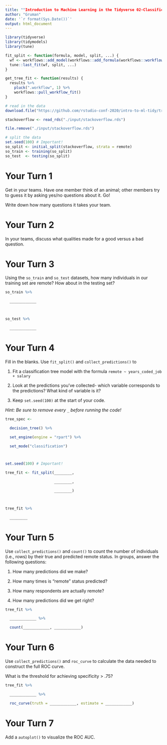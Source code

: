 ```yaml
---
title: ""Introduction to Machine Learning in the Tidyverse 02-Classification"
author: "Gruman"
date: '`r format(Sys.Date())`'
output: html_document
---
```


```r
library(tidyverse)
library(tidymodels)
library(tune)

fit_split <- function(formula, model, split, ...) {
  wf <- workflows::add_model(workflows::add_formula(workflows::workflow(), formula, blueprint = hardhat::default_formula_blueprint(indicators = FALSE)), model)
  tune::last_fit(wf, split, ...)
}

get_tree_fit <- function(results) {
  results %>% 
    pluck(".workflow", 1) %>% 
    workflows::pull_workflow_fit() 
}

```



```r
# read in the data
download.file("https://github.com/rstudio-conf-2020/intro-to-ml-tidy/tree/master/materials/data/stackoverflow.rds", "./input/stackoverflow.rds" )

stackoverflow <- read_rds("./input/stackoverflow.rds")

file.remove("./input/stackoverflow.rds")

# split the data
set.seed(100) # Important!
so_split <- initial_split(stackoverflow, strata = remote)
so_train <- training(so_split)
so_test  <- testing(so_split)

```



# Your Turn 1



Get in your teams. Have one member think of an animal; other members try to guess it by asking yes/no questions about it. Go!



Write down how many questions it takes your team.



# Your Turn 2



In your teams, discuss what qualities made for a good versus a bad question.



# Your Turn 3



Using the `so_train` and `so_test` datasets, how many individuals in our training set are remote? How about in the testing set?



```r

so_train %>% 

  ____________



so_test %>% 

  ____________

```





# Your Turn 4



Fill in the blanks. Use `fit_split()` and `collect_predictions()` to



1. Fit a classification tree model with the formula `remote ~ years_coded_job + salary`

2. Look at the predictions you've collected- which variable corresponds to the predictions? What kind of variable is it?

3. Keep `set.seed(100)` at the start of your code.  



*Hint: Be sure to remove every `_` before running the code!*



```r

tree_spec <- 

  decision_tree() %>%          

  set_engine(engine = "rpart") %>% 

  set_mode("classification")



set.seed(100) # Important!

tree_fit <- fit_split(________, 

                      ________, 

                      ________) 



tree_fit %>%   

  ________

```



# Your Turn 5



Use `collect_predictions()` and `count()` to count the number of individuals (i.e., rows) by their true and predicted remote status. In groups, answer the following questions:



1. How many predictions did we make?

2. How many times is "remote" status predicted?

3. How many respondents are actually remote?

4. How many predictions did we get right?



```r

tree_fit %>%   

  ____________ %>% 

  count(____________, ____________)

```



# Your Turn 6



Use `collect_predictions()` and `roc_curve` to calculate the data needed to construct the full ROC curve.



What is the threshold for achieving specificity > .75?



```r

tree_fit %>%   

  ____________ %>% 

  roc_curve(truth = ____________, estimate = ____________)

```





# Your Turn 7



Add a `autoplot()` to visualize the ROC AUC.



```r



```